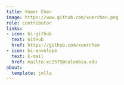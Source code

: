 ```yaml
---
title: Xueer Chen
image: https://www.github.com/xuerchen.png
role: contributor
links:
- icon: bi-github
  text: GitHub
  href: https://github.com/xuerchen
- icon: bi-envelope
  text: E-mail
  href: mailto:xc2579@columbia.edu
about:
  template: jolla
---
```


